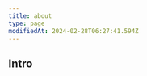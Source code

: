 ```yaml
---
title: about
type: page
modifiedAt: 2024-02-28T06:27:41.594Z
---
```


## Intro

<Message
  direction="right"
  content="Welcome to my website. I'm Nagi. My guiding principle for life is 'Moderation in all things'. Here, I post articles, news, "
/>
